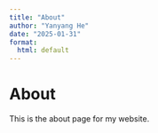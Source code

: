 ---
title: "About"
author: "Yanyang He"
date: "2025-01-31"
format:
  html: default
---

# About

This is the about page for my website.
